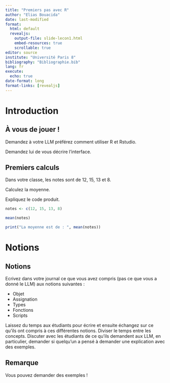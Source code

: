 ```yaml
---
title: "Premiers pas avec R"
author: "Elias Bouacida"
date: last-modified
format: 
  html: default
  revealjs:
    output-file: slide-lecon1.html
    embed-resources: true
    scrollable: true
editor: source
institute: "Université Paris 8"
bibliography: "Bibliographie.bib"
lang: fr
execute: 
  echo: true
date-format: long
format-links: [revealjs]
---
```




# Introduction

## À vous de jouer !

Demandez à votre LLM préférez comment utiliser R et Rstudio.

Demandez lui de vous décrire l'interface.

## Premiers calculs

Dans votre classe, les notes sont de 12, 15, 13 et 8.

Calculez la moyenne.

Expliquez le code produit.

::: {.fragment}

```r
notes <- c(12, 15, 13, 8)

mean(notes)

print("La moyenne est de : ", mean(notes))
```

:::

# Notions

## Notions

Ecrivez dans votre journal ce que vous avez compris (pas ce que vous a donné le LLM) aux notions suivantes :

:::  {.incremental}

- Objet
- Assignation
- Types
- Fonctions
- Scripts

:::

::: {.notes}

Laissez du temps aux étudiants pour écrire et ensuite échangez sur ce qu'ils ont compris à ces différentes notions.
Diviser le temps entre les concepts.
Discuter avec les étudiants de ce qu'ils demandent aux LLM, en particulier, demander si quelqu'un a pensé à demander une explication avec des exemples.

:::

## Remarque

Vous pouvez demander des exemples !


